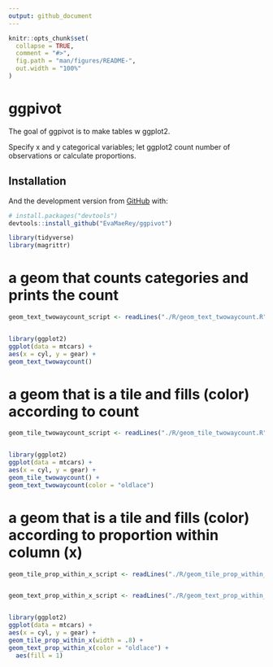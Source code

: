 ```yaml
---
output: github_document
---
```


<!-- README.md is generated from README.Rmd. Please edit that file -->

```r
knitr::opts_chunk$set(
  collapse = TRUE,
  comment = "#>",
  fig.path = "man/figures/README-",
  out.width = "100%"
)
```

# ggpivot

<!-- badges: start -->
<!-- badges: end -->

The goal of ggpivot is to make tables w ggplot2.

Specify x and y categorical variables; let ggplot2 count number of observations or calculate proportions.

## Installation


And the development version from [GitHub](https://github.com/) with:

``` r
# install.packages("devtools")
devtools::install_github("EvaMaeRey/ggpivot")
```

```r
library(tidyverse)
library(magrittr)
```

# a geom that counts categories and prints the count

```r
geom_text_twowaycount_script <- readLines("./R/geom_text_twowaycount.R")
```

```r

```

```r
library(ggplot2)
ggplot(data = mtcars) +
aes(x = cyl, y = gear) +
geom_text_twowaycount()
```

# a geom that is a tile and fills (color) according to count

```r
geom_tile_twowaycount_script <- readLines("./R/geom_tile_twowaycount.R")
```

```r

```


```r
library(ggplot2)
ggplot(data = mtcars) +
aes(x = cyl, y = gear) +
geom_tile_twowaycount() +
geom_text_twowaycount(color = "oldlace")
```


# a geom that is a tile and fills (color) according to proportion within column (x)

```r
geom_tile_prop_within_x_script <- readLines("./R/geom_tile_prop_within_x.R")
```

```r

```



```r
geom_text_prop_within_x_script <- readLines("./R/geom_text_prop_within_x.R")
```

```r

```


```r
library(ggplot2)
ggplot(data = mtcars) +
aes(x = cyl, y = gear) +
geom_tile_prop_within_x(width = .8) +
geom_text_prop_within_x(color = "oldlace") +
  aes(fill = 1)
```
